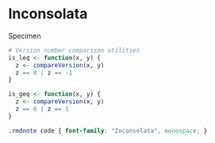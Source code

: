 # Inconsolata

Specimen

::: {.rmdnote}
```r
# Version number comparison utilities
is_leq <- function(x, y) {
  z <- compareVersion(x, y)
  z == 0 | z == -1
}

is_geq <- function(x, y) {
  z <- compareVersion(x, y)
  z == 0 | z == 1
}
```
:::

<!-- font -->

<link rel="preconnect" href="https://fonts.googleapis.com">
<link rel="preconnect" href="https://fonts.gstatic.com" crossorigin>
<link href="https://fonts.googleapis.com/css2?family=Inconsolata&display=swap" rel="stylesheet">

```css
.rmdnote code { font-family: "Inconsolata", monospace; }
```

